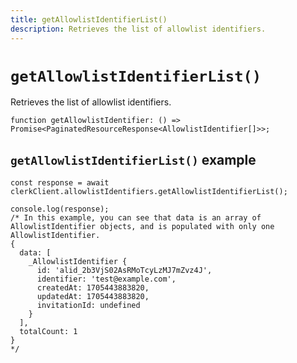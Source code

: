 ```yaml
---
title: getAllowlistIdentifierList()
description: Retrieves the list of allowlist identifiers.
---
```


# `getAllowlistIdentifierList()`

Retrieves the list of allowlist identifiers.

```tsx
function getAllowlistIdentifier: () => Promise<PaginatedResourceResponse<AllowlistIdentifier[]>>;
```

## `getAllowlistIdentifierList()` example

```tsx
const response = await clerkClient.allowlistIdentifiers.getAllowlistIdentifierList();

console.log(response);
/* In this example, you can see that data is an array of AllowlistIdentifier objects, and is populated with only one AllowlistIdentifier.
{
  data: [
    _AllowlistIdentifier {
      id: 'alid_2b3VjS02AsRMoTcyLzMJ7mZvz4J',
      identifier: 'test@example.com',
      createdAt: 1705443883820,
      updatedAt: 1705443883820,
      invitationId: undefined
    }
  ],
  totalCount: 1
}
*/
```